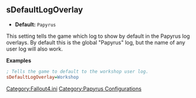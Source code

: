 <onlyinclude>
== sDefaultLogOverlay ==
* '''Default:''' <Code>Papyrus</Code>

This setting tells the game which log to show by default in the Papyrus log overlays.
By default this is the global "Papyrus" log, but the name of any user log will also work.

'''Examples'''
<source lang="ini">
; Tells the game to default to the workshop user log.
sDefaultLogOverlay=Workshop
</Source>
</onlyinclude>


[[Category:Fallout4.ini]]
[[Category:Papyrus Configurations]]